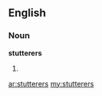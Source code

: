 ==English==

===Noun===
'''stutterers'''

# {{plural of|[[stutterer]]}}

[[ar:stutterers]]
[[my:stutterers]]